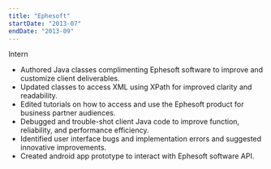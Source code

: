 ```yaml
---
title: "Ephesoft"
startDate: "2013-07"
endDate: "2013-09"
---
```



Intern


- Authored Java classes complimenting Ephesoft software to improve and customize client deliverables.
- Updated classes to access XML using XPath for improved clarity and readability.
- Edited tutorials on how to access and use the Ephesoft product for business partner audiences.
- Debugged and trouble-shot client Java code to improve function, reliability, and performance efficiency.
- Identified user interface bugs and implementation errors and suggested innovative improvements.
- Created android app prototype to interact with Ephesoft software API.
